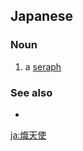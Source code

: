 ==Japanese==
{{wikipedia|lang=ja}}
{{ja-kanjitab|し|てん|yomi=o|し}}

===Noun===
{{ja-noun|してんし}}

# {{lb|ja|biblical|sort=してんし}} a [[seraph]]

===See also===
* {{ja-r|智%天%使|ち%てん%し}}

[[ja:熾天使]]
